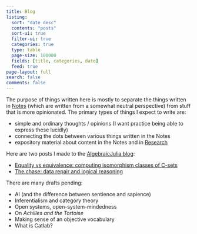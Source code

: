 ```yaml
---
title: Blog
listing:
  sort: "date desc"
  contents: "posts"
  sort-ui: true
  filter-ui: true
  categories: true
  type: table
  page-size: 100000
  fields: [title, categories, date]
  feed: true
page-layout: full
search: false
comments: false
---
```


The purpose of things written here is mostly to separate the things written in 
[Notes](/docs/notes.qmd) (which are written from a somewhat neutral perspective) 
from stuff that is more opinionated. The primary types of things I expect to 
write are:

- simple and ordinary thoughts / opinions (I want 
  practice being able to express these lucidly)
- connecting the dots between various things written in the Notes 
- expository material about content in the Notes and in 
  [Research](/docs/research.qmd)

Here are two posts I made to the 
[AlgebraicJulia blog](https://www.algebraicjulia.org/blog/):

- [Equality vs equivalence: computing isomorphism classes of C-sets](https://www.algebraicjulia.org/blog/post/2022/01/cset-automorphisms/)
- [The chase: data repair and logical reasoning](https://www.algebraicjulia.org/blog/post/2022/06/chase/)

There are many drafts pending:

- AI (and the difference between sentience and sapience)
- Inferentialism and category theory
- Open systems, open-system-mindedness
- On *Achilles and the Tortoise*
- Making sense of an objective vocabulary
- What is Catlab?
